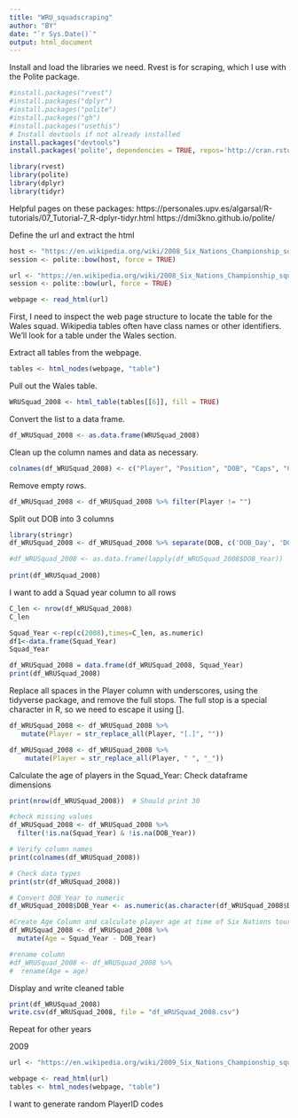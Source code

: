 ```yaml
---
title: "WRU_squadscraping"
author: "BY"
date: "`r Sys.Date()`"
output: html_document
---
```

Install and load the libraries we need. Rvest is for scraping, which I use with the Polite package.

```r
#install.packages("rvest")
#install.packages("dplyr")
#install.packages("polite")
#install.packages("gh")
#install.packages("usethis")
# Install devtools if not already installed
install.packages("devtools")
install.packages('polite', dependencies = TRUE, repos='http://cran.rstudio.com/')

library(rvest)
library(polite)
library(dplyr)
library(tidyr)
```
Helpful pages on these packages: https://personales.upv.es/algarsal/R-tutorials/07_Tutorial-7_R-dplyr-tidyr.html
https://dmi3kno.github.io/polite/

Define the url and extract the html
```r
host <- "https://en.wikipedia.org/wiki/2008_Six_Nations_Championship_squads"
session <- polite::bow(host, force = TRUE)

url <- "https://en.wikipedia.org/wiki/2008_Six_Nations_Championship_squads"
session <- polite::bow(url, force = TRUE)

webpage <- read_html(url)
```

First, I need to inspect the web page structure to locate the table for the Wales squad. Wikipedia tables often have class names or other identifiers. We’ll look for a table under the Wales section.

Extract all tables from the webpage.
```r
tables <- html_nodes(webpage, "table")
```

Pull out the Wales table.
```r
WRUSquad_2008 <- html_table(tables[[6]], fill = TRUE)
```

Convert the list to a data frame.
```r
df_WRUSquad_2008 <- as.data.frame(WRUSquad_2008)
```

Clean up the column names and data as necessary.
```r
colnames(df_WRUSquad_2008) <- c("Player", "Position", "DOB", "Caps", "Club")
```

Remove empty rows.
```r
df_WRUSquad_2008 <- df_WRUSquad_2008 %>% filter(Player != "") 
```

Split out DOB into 3 columns
```r
library(stringr)
df_WRUSquad_2008 <- df_WRUSquad_2008 %>% separate(DOB, c('DOB_Day', 'DOB_Month', 'DOB_Year'))

#df_WRUSquad_2008 <- as.data.frame(lapply(df_WRUSquad_2008$DOB_Year))
 
print(df_WRUSquad_2008)
```

I want to add a Squad year column to all rows
```r
C_len <- nrow(df_WRUSquad_2008)
C_len

Squad_Year <-rep(c(2008),times=C_len, as.numeric)
df1<-data.frame(Squad_Year)
Squad_Year

df_WRUSquad_2008 = data.frame(df_WRUSquad_2008, Squad_Year)
print(df_WRUSquad_2008)
```


Replace all spaces in the Player column with underscores, using the tidyverse package, and remove the full stops. The full stop is a special character in R, so we need to escape it using [].
```r
df_WRUSquad_2008 <- df_WRUSquad_2008 %>%
   mutate(Player = str_replace_all(Player, "[.]", ""))

df_WRUSquad_2008 <- df_WRUSquad_2008 %>%
    mutate(Player = str_replace_all(Player, " ", "_"))
```

Calculate the age of players in the Squad_Year:
Check dataframe dimensions
```r
print(nrow(df_WRUSquad_2008))  # Should print 30
```

```r
#check missing values
df_WRUSquad_2008 <- df_WRUSquad_2008 %>%
  filter(!is.na(Squad_Year) & !is.na(DOB_Year))
```

```r
# Verify column names
print(colnames(df_WRUSquad_2008))
```

```r
# Check data types
print(str(df_WRUSquad_2008))
```

```r
# Convert DOB_Year to numeric
df_WRUSquad_2008$DOB_Year <- as.numeric(as.character(df_WRUSquad_2008$DOB_Year))
```

```r
#Create Age Column and calculate player age at time of Six Nations tournament
df_WRUSquad_2008 <- df_WRUSquad_2008 %>%
  mutate(Age = Squad_Year - DOB_Year)

#rename column
#df_WRUSquad_2008 <- df_WRUSquad_2008 %>%
#  rename(Age = age)
```

Display and write cleaned table
```r
print(df_WRUSquad_2008)
write.csv(df_WRUSquad_2008, file = "df_WRUSquad_2008.csv")
```
Repeat for other years

2009

```r
url <- "https://en.wikipedia.org/wiki/2009_Six_Nations_Championship_squads"

webpage <- read_html(url)
tables <- html_nodes(webpage, "table")

```

I want to generate random PlayerID codes
